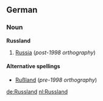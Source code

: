 ==German==
===Noun===
'''Russland'''

# [[Russia]] (''post-1998 orthography'')

====Alternative spellings====
*[[Rußland]] (''pre-1998 orthography'')

[[de:Russland]]
[[nl:Russland]]